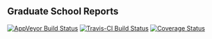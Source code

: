 ## Graduate School Reports

[![AppVeyor Build Status](https://ci.appveyor.com/api/projects/status/github/BenBarnard/GradSchoolReport?branch=master&svg=true)](https://ci.appveyor.com/project/BenBarnard/GradSchoolReport)
[![Travis-CI Build Status](https://travis-ci.org/BenBarnard/GradSchoolReport.svg?branch=master)](https://travis-ci.org/BenBarnard/GradSchoolReport)
[![Coverage Status](https://img.shields.io/codecov/c/github/BenBarnard/GradSchoolReport/master.svg)](https://codecov.io/github/BenBarnard/GradSchoolReport?branch=master)

